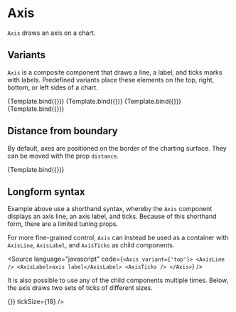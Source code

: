 
# Axis

<Meta title="Core/Components/Axes/Axis" />

`Axis` draws an axis on a chart.

<ArgsTable of={Axis} />

## Variants

`Axis` is a composite component that draws a line, a label, and ticks marks with labels.
Predefined variants place these elements on the top, right, bottom, or left sides of a chart.

<Canvas>
    <Story
        name="top"
        args={{
            variant: 'top',
            label: 'axis label',
        }}
        component={Axis}
        decorators={[ChartViewDecorator]}
    >
        {Template.bind({})}
    </Story>
    <Story
        name="right"
        args={{
            variant: 'right',
            label: 'axis label',
        }}
        component={Axis}
        decorators={[ChartViewDecorator]}
    >
        {Template.bind({})}
    </Story>
    <Story
        name="bottom"
        args={{
            variant: 'bottom',
            label: 'axis label',
        }}
        component={Axis}
        decorators={[ChartViewDecorator]}
    >
        {Template.bind({})}
    </Story>
    <Story
        name="left"
        args={{
            variant: 'left',
            label: 'axis label',
        }}
        component={Axis}
        decorators={[ChartViewDecorator]}
    >
        {Template.bind({})}
    </Story>
</Canvas>

## Distance from boundary

By default, axes are positioned on the border of the charting surface. They can be moved with the prop `distance`.

<Canvas>
    <Story
        name="axis padding"
        args={{
            variant: 'bottom',
            label: 'axis label',
            distance: 10,
        }}
        component={Axis}
        decorators={[ChartViewDecorator]}
    >
        {Template.bind({})}
    </Story>
</Canvas>

## Longform syntax

Example above use a shorthand syntax, whereby the `Axis` component displays an axis line, an axis label, and ticks.
Because of this shorthand form, there are a limited tuning props.

For more fine-grained control, `Axis` can instead be used as a container
with `AxisLine`, `AxisLabel`, and `AxisTicks` as child components.

<Source
    language="javascript"
    code={`
<Axis variant={'top'}>
    <AxisLine />
    <AxisLabel>axis label</AxisLabel>
    <AxisTicks />
</Axis>
`}
/>

It is also possible to use any of the child components multiple times.
Below, the axis draws two sets of ticks of different sizes.

<Canvas>
    <Story name="custom axis">
        <Chart
            size={[400, 300]}
            padding={[40, 40, 40, 40]}
            style={{ margin: '0.5em', border: 'solid 1px #aa3333', display: 'inline-block' }}
        >
            <View>
                <Surface variant={'inner'} />
                <Axis variant={'bottom'}>
                    <AxisTicks ticks={[0, 20, 40, 60, 80, 100]} tickSize={6} labelDistance={10} />
                    <AxisTicks ticks={[10, 30, 50, 70, 90]} labelFormat={() => {}} tickSize={18} />
                </Axis>
            </View>
        </Chart>
    </Story>
</Canvas>
